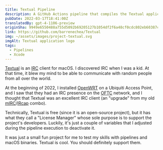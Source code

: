 ```yaml
---
title: Textual Pipeline
description: A GitHub Actions pipeline that compiles the Textual application and also disables its License Manager.
pubDate: 2022-03-17T18:41:00Z
translatedBy: gpt-4-1106-preview
originSha: 9949e6550488a755d5092b69205127b1054df2f6a48cf0cdc802eb60387cf8b4
link: https://github.com/barrenechea/Textual
img: ~/assets/images/project-textual.svg
imgAlt: Textual application logo
tags:
  - Pipelines
  - Xcode
---
```


[Textual](https://www.codeux.com/textual) is an [IRC](https://en.wikipedia.org/wiki/Internet_Relay_Chat) client for macOS. I discovered IRC when I was a kid. At that time, it blew my mind to be able to communicate with random people from all over the world.

At the beginning of 2022, I installed [OpenWRT](https://openwrt.org) on a Ubiquiti Access Point, and I saw that they had an IRC presence on the [OFTC](https://www.oftc.net) network, and I thought that Textual was an excellent IRC client (an "upgrade" from my old [mIRC](https://www.mirc.com)/[IRcap](https://www.ircap.com) combo).

Technically, Textual is free (since it is an open-source project), but it has what they call a "License Manager" whose sole purpose is to support the project's developers. Luckily, it's just a couple of variables that I adjusted during the pipeline execution to deactivate it.

It was just a small fun project for me to test my skills with pipelines and macOS binaries. Textual is cool. You should definitely support them.
